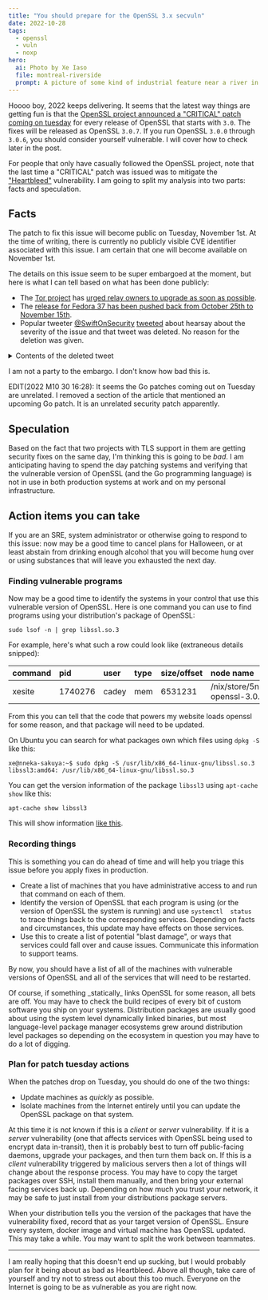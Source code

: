 ```yaml
---
title: "You should prepare for the OpenSSL 3.x secvuln"
date: 2022-10-28
tags:
  - openssl
  - vuln
  - noxp
hero:
  ai: Photo by Xe Iaso
  file: montreal-riverside
  prompt: A picture of some kind of industrial feature near a river in Montreal
---
```


Hoooo boy, 2022 keeps delivering. It seems that the latest way things are
getting fun is that the [OpenSSL project announced a "CRITICAL" patch coming on
tuesday](https://mta.openssl.org/pipermail/openssl-announce/2022-October/000238.html)
for every release of OpenSSL that starts with `3.0`. The fixes will be released
as OpenSSL `3.0.7`. If you run OpenSSL `3.0.0` through `3.0.6`, you should
consider yourself vulnerable. I will cover how to check later in the post.

For people that only have casually followed the OpenSSL project, note that the
last time a "CRITICAL" patch was issued was to mitigate the
["Heartbleed"](https://en.wikipedia.org/wiki/Heartbleed) vulnerability. I am
going to split my analysis into two parts: facts and speculation.

## Facts

The patch to fix this issue will become public on Tuesday, November 1st. At the
time of writing, there is currently no publicly visible CVE identifier
associated with this issue. I am certain that one will become available on
November 1st.

The details on this issue seem to be super embargoed at the moment, but here is
what I can tell based on what has been done publicly:

- The [Tor project](https://www.torproject.org) has [urged relay owners to
  upgrade as soon as
  possible](https://forum.torproject.net/t/tor-relays-upcoming-openssl-3-security-bugfix-release/5330).
- The [release for Fedora 37 has been pushed back from October 25th to November
  15th](https://lwn.net/Articles/912776/).
- Popular tweeter [@SwiftOnSecurity](https://twitter.com/swiftonsecurity)
  [tweeted](https://twitter.com/swiftonsecurity/status/1585820615658938368)
  about hearsay about the severity of the issue and that tweet was deleted. No
  reason for the deletion was given.

<details>
  <summary>Contents of the deleted tweet</summary>

> The OpenSSL 3.x flaw will be significant, I have been told by someone in a
> position to know. Take your preparation seriously and prepare to act quickly –
> either patch or isolate.
>
> It is sensitive enough they would not discuss specifics, out of respect for
> the embargo.

</details>

I am not a party to the embargo. I don't know how bad this is.

<XeblogConv name="Cadey" mood="coffee">
  EDIT(2022 M10 30 16:28): It seems the Go patches coming out on Tuesday are
  unrelated. I removed a section of the article that mentioned an upcoming Go
  patch. It is an unrelated security patch apparently.
</XeblogConv>

## Speculation

Based on the fact that two projects with TLS support in them are getting
security fixes on the same day, I'm thinking this is going to be _bad_. I am
anticipating having to spend the day patching systems and verifying that the
vulnerable version of OpenSSL (and the Go programming language) is not in use in
both production systems at work and on my personal infrastructure.

## Action items you can take

If you are an SRE, system administrator or otherwise going to respond to this
issue: now may be a good time to cancel plans for Halloween, or at least abstain
from drinking enough alcohol that you will become hung over or using substances
that will leave you exhausted the next day.

### Finding vulnerable programs

Now may be a good time to identify the systems in your control that use this
vulnerable version of OpenSSL. Here is one command you can use to find programs
using your distribution's package of OpenSSL:

```
sudo lsof -n | grep libssl.so.3
```

For example, here's what such a row could look like (extraneous details
snipped):

| command | pid     | user  | type | size/offset | node name                                                                 |
| :------ | :------ | :---- | :--- | :---------- | :------------------------------------------------------------------------ |
| xesite  | 1740276 | cadey | mem  | 6531231     | /nix/store/5nh3xmnx2lybwzl3p328q7b9rfh1ssyb-openssl-3.0.5/lib/libssl.so.3 |

From this you can tell that the code that powers my website loads openssl for
some reason, and that package will need to be updated.

On Ubuntu you can search for what packages own which files using `dpkg -S` like
this:

```
xe@nneka-sakuya:~$ sudo dpkg -S /usr/lib/x86_64-linux-gnu/libssl.so.3
libssl3:amd64: /usr/lib/x86_64-linux-gnu/libssl.so.3
```

You can get the version information of the package `libssl3` using `apt-cache
show` like this:

```
apt-cache show libssl3
```

This will show information [like
this](https://gist.github.com/Xe/b46dc36cb7b6db7e32389e9552ad40ba).

### Recording things

This is something you can do ahead of time and will help you triage this issue
before you apply fixes in production.

- Create a list of machines that you have administrative access to and run that
  command on each of them.
- Identify the version of OpenSSL that each program is using (or the version of
  OpenSSL the system is running) and use `systemctl 
status` to trace things back to the corresponding services. Depending on facts
  and circumstances, this update may have effects on those services.
- Use this to create a list of potential "blast damage", or ways that services
  could fall over and cause issues. Communicate this information to support
  teams.

By now, you should have a list of all of the machines with vulnerable versions
of OpenSSL and all of the services that will need to be restarted.

<XeblogConv name="Cadey" mood="coffee">
  Of course, if something _statically_ links OpenSSL for some reason, all bets
  are off. You may have to check the build recipes of every bit of custom
  software you ship on your systems. Distribution packages are usually good
  about using the system level dynamically linked binaries, but most
  language-level package manager ecosystems grew around distribution level
  packages so depending on the ecosystem in question you may have to do a lot of
  digging.
</XeblogConv>

### Plan for patch tuesday actions

When the patches drop on Tuesday, you should do one of the two things:

- Update machines as _quickly_ as possible.
- Isolate machines from the Internet entirely until you can update the OpenSSL
  package on that system.

At this time it is not known if this is a _client_ or _server_ vulnerability. If
it is a _server_ vulnerability (one that affects services with OpenSSL being
used to encrypt data in-transit), then it is probably best to turn off
public-facing daemons, upgrade your packages, and then turn them back on. If
this is a _client_ vulnerability triggered by malicious servers then a lot of
things will change about the response process. You may have to copy the target
packages over SSH, install them manually, and then bring your external facing
services back up. Depending on how much you trust your network, it may be safe
to just install from your distributions package servers.

When your distribution tells you the version of the packages that have the
vulnerability fixed, record that as your target version of OpenSSL. Ensure every
system, docker image and virtual machine has OpenSSL updated. This may take a
while. You may want to split the work between teammates.

---

I am really hoping that this doesn't end up sucking, but I would probably plan
for it being about as bad as Heartbleed. Above all though, take care of yourself
and try not to stress out about this too much. Everyone on the Internet is going
to be as vulnerable as you are right now.
